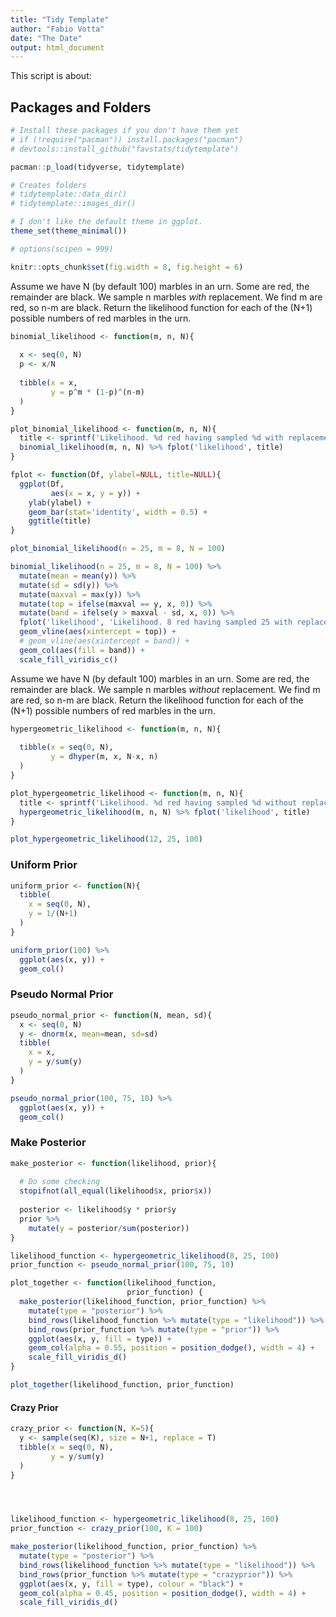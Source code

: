 ```yaml
---
title: "Tidy Template"
author: "Fabio Votta"
date: "The Date"
output: html_document
---
```


This script is about:



## Packages and Folders

```r
# Install these packages if you don't have them yet
# if (!require("pacman")) install.packages("pacman")
# devtools::install_github("favstats/tidytemplate")

pacman::p_load(tidyverse, tidytemplate)

# Creates folders
# tidytemplate::data_dir()
# tidytemplate::images_dir()

# I don't like the default theme in ggplot.
theme_set(theme_minimal())

# options(scipen = 999)

knitr::opts_chunk$set(fig.width = 8, fig.height = 6)
```


Assume we have N (by default 100) marbles in an urn.
Some are red, the remainder are black.
We sample n marbles *with* replacement.
We find m are red, so n-m are black.
Return the likelihood function for
each of the (N+1) possible numbers of
red marbles in the urn.

```r
binomial_likelihood <- function(m, n, N){
  
  x <- seq(0, N)
  p <- x/N
  
  tibble(x = x,
         y = p^m * (1-p)^(n-m)
  )
}

plot_binomial_likelihood <- function(m, n, N){
  title <- sprintf('Likelihood. %d red having sampled %d with replacement from urn with %d', m, n, N)
  binomial_likelihood(m, n, N) %>% fplot('likelihood', title)
}

fplot <- function(Df, ylabel=NULL, title=NULL){
  ggplot(Df,
         aes(x = x, y = y)) + 
    ylab(ylabel) +
    geom_bar(stat='identity', width = 0.5) +
    ggtitle(title)
}

```

```r
plot_binomial_likelihood(n = 25, m = 8, N = 100)
```

```r
binomial_likelihood(n = 25, m = 8, N = 100) %>% 
  mutate(mean = mean(y)) %>% 
  mutate(sd = sd(y)) %>% 
  mutate(maxval = max(y)) %>% 
  mutate(top = ifelse(maxval == y, x, 0)) %>% 
  mutate(band = ifelse(y > maxval - sd, x, 0)) %>% 
  fplot('likelihood', 'Likelihood. 8 red having sampled 25 with replacement from urn with 50') +
  geom_vline(aes(xintercept = top)) +
  # geom_vline(aes(xintercept = band)) +
  geom_col(aes(fill = band)) +
  scale_fill_viridis_c()
```


Assume we have N (by default 100) marbles in an urn.
Some are red, the remainder are black.
We sample n marbles *without* replacement.
We find m are red, so n-m are black.
Return the likelihood function for
each of the (N+1) possible numbers of
red marbles in the urn.

```r

hypergeometric_likelihood <- function(m, n, N){
  
  tibble(x = seq(0, N),
         y = dhyper(m, x, N-x, n)
  )
}

plot_hypergeometric_likelihood <- function(m, n, N){
  title <- sprintf('Likelihood. %d red having sampled %d without replacement from urn with %d', m, n, N)
  hypergeometric_likelihood(m, n, N) %>% fplot('likelihood', title)
}

plot_hypergeometric_likelihood(12, 25, 100)
```

### Uniform Prior

```r
uniform_prior <- function(N){
  tibble(
    x = seq(0, N),
    y = 1/(N+1)
  )
}

uniform_prior(100) %>% 
  ggplot(aes(x, y)) + 
  geom_col()
```

### Pseudo Normal Prior

```r
pseudo_normal_prior <- function(N, mean, sd){
  x <- seq(0, N)
  y <- dnorm(x, mean=mean, sd=sd)
  tibble(
    x = x,
    y = y/sum(y)
  )
}

pseudo_normal_prior(100, 75, 10) %>% 
  ggplot(aes(x, y)) +
  geom_col()
```

### Make Posterior

```r
make_posterior <- function(likelihood, prior){
  
  # Do some checking
  stopifnot(all_equal(likelihood$x, prior$x))
  
  posterior <- likelihood$y * prior$y
  prior %>% 
    mutate(y = posterior/sum(posterior))
}

likelihood_function <- hypergeometric_likelihood(8, 25, 100)
prior_function <- pseudo_normal_prior(100, 75, 10)

plot_together <- function(likelihood_function,
                          prior_function) {
  make_posterior(likelihood_function, prior_function) %>% 
    mutate(type = "posterior") %>% 
    bind_rows(likelihood_function %>% mutate(type = "likelihood")) %>% 
    bind_rows(prior_function %>% mutate(type = "prior")) %>% 
    ggplot(aes(x, y, fill = type)) +
    geom_col(alpha = 0.55, position = position_dodge(), width = 4) +
    scale_fill_viridis_d()  
}

plot_together(likelihood_function, prior_function)
```


#### Crazy Prior

```r
crazy_prior <- function(N, K=5){
  y <- sample(seq(K), size = N+1, replace = T)
  tibble(x = seq(0, N),
         y = y/sum(y)
  )
}




likelihood_function <- hypergeometric_likelihood(8, 25, 100)
prior_function <- crazy_prior(100, K = 100)

make_posterior(likelihood_function, prior_function) %>% 
  mutate(type = "posterior") %>% 
  bind_rows(likelihood_function %>% mutate(type = "likelihood")) %>% 
  bind_rows(prior_function %>% mutate(type = "crazyprior")) %>% 
  ggplot(aes(x, y, fill = type), colour = "black") +
  geom_col(alpha = 0.45, position = position_dodge(), width = 4) +
  scale_fill_viridis_d() 
```

